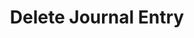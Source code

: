 ---
title: "Delete Journal Entry"
openapi: "DELETE /v0/journal-entries/{journal_entry_id}"
description: "Deletes a journal entry."
---